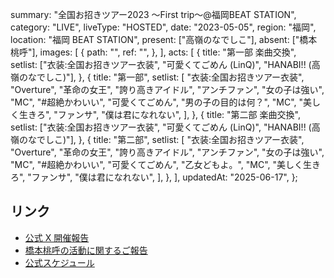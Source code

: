   summary: "全国お招きツアー2023 〜First trip〜@福岡BEAT STATION",
  category: "LIVE",
  liveType: "HOSTED",
  date: "2023-05-05",
  region: "福岡",
  location: "福岡 BEAT STATION",
  present: ["高嶺のなでしこ"],
  absent: ["橋本桃呼"],
  images: [
    {
      path: "",
      ref: "",
    },
  ],
  acts: [
    {
      title: "第一部 楽曲交換",
      setlist: ["衣装:全国お招きツアー衣装", "可愛くてごめん (LinQ)", "HANABI!! (高嶺のなでしこ)"],
    },
    {
      title: "第一部",
      setlist: [
        "衣装:全国お招きツアー衣装",
        "Overture",
        "革命の女王",
        "誇り高きアイドル",
        "アンチファン",
        "女の子は強い",
        "MC",
        "#超絶かわいい",
        "可愛くてごめん",
        "男の子の目的は何？",
        "MC",
        "美しく生きろ",
        "ファンサ",
        "僕は君になれない",
      ],
    },
    {
      title: "第二部 楽曲交換",
      setlist: ["衣装:全国お招きツアー衣装", "可愛くてごめん (LinQ)", "HANABI!! (高嶺のなでしこ)"],
    },
    {
      title: "第二部",
      setlist: [
        "衣装:全国お招きツアー衣装",
        "Overture",
        "革命の女王",
        "誇り高きアイドル",
        "アンチファン",
        "女の子は強い",
        "MC",
        "#超絶かわいい",
        "可愛くてごめん",
        "乙女どもよ。",
        "MC",
        "美しく生きろ",
        "ファンサ",
        "僕は君になれない",
      ],
    },
  ],
  updatedAt: "2025-06-17",
};

## リンク

- [公式 X 開催報告](https://x.com/takanenofficial/status/1654464175182340098)
- [橋本桃呼の活動に関するご報告](https://takanenonadeshiko.jp/?p=966)
- [公式スケジュール](https://takanenonadeshiko.jp/?p=754)
